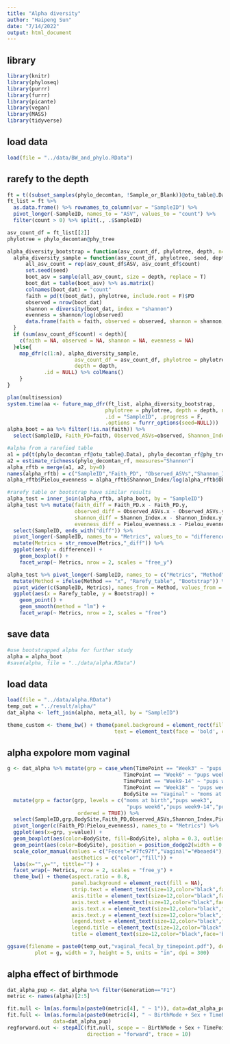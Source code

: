 ```yaml
---
title: "Alpha diversity"
author: "Haipeng Sun"
date: "7/14/2022"
output: html_document
---
```


## library
```r
library(knitr)
library(phyloseq)
library(purrr)
library(furrr)
library(picante)
library(vegan)
library(MASS)
library(tidyverse)
```

## load data
```r
load(file = "../data/BW_and_phylo.RData")
```

## rarefy to the depth
```r
ft = t((subset_samples(phylo_decomtan, !Sample_or_Blank))@otu_table@.Data)
ft_list = ft %>% 
  as.data.frame() %>% rownames_to_column(var = "SampleID") %>%
  pivot_longer(-SampleID, names_to = "ASV", values_to = "count") %>%
  filter(count > 0) %>% split(., .$SampleID)

asv_count_df = ft_list[[2]]
phylotree = phylo_decomtan@phy_tree

alpha_diversity_bootstrap = function(asv_count_df, phylotree, depth, n=100){
  alpha_diversity_sample = function(asv_count_df, phylotree, seed, depth){
      all_asv_count = rep(asv_count_df$ASV, asv_count_df$count)
      set.seed(seed)
      boot_asv = sample(all_asv_count, size = depth, replace = T)
      boot_dat = table(boot_asv) %>% as.matrix() 
      colnames(boot_dat) = "count"
      faith = pd(t(boot_dat), phylotree, include.root = F)$PD
      observed = nrow(boot_dat)
      shannon = diversity(boot_dat, index = "shannon")
      evenness = shannon/log(observed)
      data.frame(faith = faith, observed = observed, shannon = shannon, evenness = evenness)
  }
  if (sum(asv_count_df$count) < depth){
    c(faith = NA, observed = NA, shannon = NA, evenness = NA)
  }else{
    map_dfr(c(1:n), alpha_diversity_sample, 
                      asv_count_df = asv_count_df, phylotree = phylotree, 
                      depth = depth,
            .id = NULL) %>% colMeans()
    }
}

plan(multisession)
system.time(aa <- future_map_dfr(ft_list, alpha_diversity_bootstrap, 
                                phylotree = phylotree, depth = depth, n = 1000, 
                                .id = "SampleID", .progress = F,
                                .options = furrr_options(seed=NULL)))
alpha_boot = aa %>% filter(!is.na(faith)) %>%
  select(SampleID, Faith_PD=faith, Observed_ASVs=observed, Shannon_Index=shannon, Pielou_evenness=evenness)

#alpha from a rarefied table
a1 = pd(t(phylo_decomtan_rf@otu_table@.Data), phylo_decomtan_rf@phy_tree, include.root = F)
a2 = estimate_richness(phylo_decomtan_rf, measures="Shannon")
alpha_rftb = merge(a1, a2, by=0)
names(alpha_rftb) = c("SampleID","Faith_PD", "Observed_ASVs","Shannon_Index")
alpha_rftb$Pielou_evenness = alpha_rftb$Shannon_Index/log(alpha_rftb$Observed_ASVs)

#rarefy table or bootstrap have similar results
alpha_test = inner_join(alpha_rftb, alpha_boot, by = "SampleID")
alpha_test %>% mutate(faith_diff = Faith_PD.x - Faith_PD.y,
                      observed_diff = Observed_ASVs.x - Observed_ASVs.y,
                      shannon_diff = Shannon_Index.x - Shannon_Index.y,
                      evenness_diff = Pielou_evenness.x - Pielou_evenness.y) %>%
  select(SampleID, ends_with("diff")) %>% 
  pivot_longer(-SampleID, names_to = "Metrics", values_to = "difference") %>% 
  mutate(Metrics = str_remove(Metrics,"_diff")) %>% 
  ggplot(aes(y = difference)) + 
    geom_boxplot() + 
    facet_wrap(~ Metrics, nrow = 2, scales = "free_y")

alpha_test %>% pivot_longer(-SampleID, names_to = c("Metrics", "Method"), names_sep = "\\.") %>% 
  mutate(Method = ifelse(Method == "x", "Rarefy_table", "Bootstrap")) %>% 
  pivot_wider(c(SampleID, Metrics), names_from = Method, values_from = value) %>% 
  ggplot(aes(x = Rarefy_table, y = Bootstrap)) + 
    geom_point() + 
    geom_smooth(method = "lm") + 
    facet_wrap(~ Metrics, nrow = 2, scales = "free")
```

## save data
```r
#use bootstrapped alpha for further study
alpha = alpha_boot
#save(alpha, file = "../data/alpha.RData")
```

## load data
```r
load(file = "../data/alpha.RData")
temp_out = "../result/alpha/"
dat_alpha <- left_join(alpha, meta_all, by = "SampleID")

theme_custom <- theme_bw() + theme(panel.background = element_rect(fill = NA), 
                                   text = element_text(face = 'bold', color = "black", size = 14))
```

## alpha expolore mom vaginal
```r
g <- dat_alpha %>% mutate(grp = case_when(TimePoint == "Week3" ~ "pups week3",
                                      TimePoint == "Week6" ~ "pups week6",
                                      TimePoint == "Week9-14" ~ "pups week9-14",
                                      TimePoint == "Week18" ~ "pups week18",
                                      BodySite == "Vaginal" ~ "moms at birth")) %>%
  mutate(grp = factor(grp, levels = c("moms at birth","pups week3",
                                       "pups week6","pups week9-14","pups week18"),
                       ordered = TRUE)) %>% 
  select(SampleID,grp,BodySite,Faith_PD,Observed_ASVs,Shannon_Index,Pielou_evenness) %>% 
  pivot_longer(c(Faith_PD:Pielou_evenness), names_to = "Metrics") %>%
  ggplot(aes(x=grp, y=value)) + 
  geom_boxplot(aes(color=BodySite, fill=BodySite), alpha = 0.3, outlier.alpha = 0) + 
  geom_point(aes(color=BodySite), position = position_dodge2(width = 0.2)) + 
  scale_color_manual(values = c("Feces"="#7fc97f","Vaginal"="#beaed4"), 
                     aesthetics = c("color","fill")) + 
  labs(x="",y="", tittle="") + 
  facet_wrap(~ Metrics, nrow = 2, scales = "free_y") + 
  theme_bw() + theme(aspect.ratio = 0.8,
                     panel.background = element_rect(fill = NA),
                     strip.text = element_text(size=12,color="black",face='bold'),
                     axis.title = element_text(size=12,color="black",face='bold'),
                     axis.text = element_text(size=12,color="black",face='bold'),
                     axis.text.x = element_text(size=12,color="black",face='bold',angle=90),
                     axis.text.y = element_text(size=12,color="black",face='bold'),
                     legend.text = element_text(size=12,color="black",face='bold'),
                     legend.title = element_text(size=12,color="black",face='bold'),
                     title = element_text(size=12,color="black",face='bold'))

ggsave(filename = paste0(temp_out,"vaginal_fecal_by_timepoint.pdf"), device = cairo_pdf, 
         plot = g, width = 7, height = 5, units = "in", dpi = 300)
```

## alpha effect of birthmode
```r
dat_alpha_pup <- dat_alpha %>% filter(Generation=="F1")
metric <- names(alpha)[2:5]

fit.null <- lm(as.formula(paste0(metric[4], " ~ 1")), data=dat_alpha_pup) 
fit.full <- lm(as.formula(paste0(metric[4], " ~ BirthMode + Sex + TimePointInWeeks")),
               data=dat_alpha_pup)
regforward.out <- stepAIC(fit.null, scope = ~ BirthMode + Sex + TimePointInWeeks,
                          direction = "forward", trace = 10)





```


















